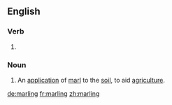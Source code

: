 ==English==

===Verb===
{{head|en|present participle}}

# {{present participle of|marl|lang=en|nocat=1}}

===Noun===
{{en-noun}}

# An [[application]] of [[marl]] to the [[soil]], to aid [[agriculture]].

[[de:marling]]
[[fr:marling]]
[[zh:marling]]